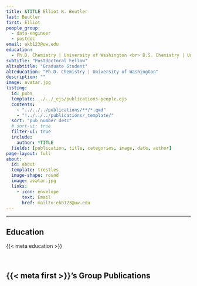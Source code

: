 ```yaml
---
title: &TITLE Elliot K. Beutler
last: Beutler
first: Elliot
people_group: 
  - data-engineer
  - postdoc
email: ekb123@uw.edu
education:
  - Ph.D. Chemistry | University of Washington <br> B.S. Chemistry | University of Washington
subtitle: "Postdoctoral Fellow"
altsubtitle: "Graduate Student"
alteducation: "Ph.D. Chemistry | University of Washington"
description: ""
image: avatar.jpg
listing:
  id: pubs
  template: ../../_ejs/publications-people.ejs 
  contents: 
    - "../../../publications/**/*.qmd"
    - "!../../../publications/_template/"
  sort: "pub_number desc"
  # sort-ui: true
  filter-ui: true
  include:
    author: *TITLE
  fields: [publication, title, categories, image, date, author]
page-layout: full
about: 
  id: about
  template: trestles
  image-shape: round
  image: avatar.jpg
  links:
    - icon: envelope
      text: Email
      href: mailto:ekb123@uw.edu
---
```


<hr>


:::{#about}



## Education
{{< meta education >}}

<br>

:::

## {{< meta first >}}'s Group Publications

:::{#pubs}
:::

